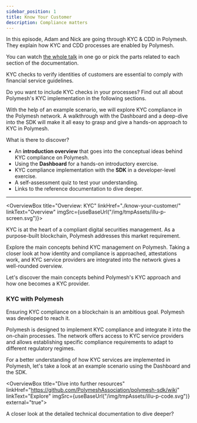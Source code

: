 ```yaml
---
sidebar_position: 1
title: Know Your Customer
description: Compliance matters
---
```



<OverviewVideoBox title="KYC & CDD in Polymesh" videoId="qd-0ZbA2YPM">

In this episode, Adam and Nick are going through KYC & CDD in Polymesh. They explain how KYC and CDD processes are enabled by Polymesh.

You can watch [the whole talk](/docs/resources/polymesh-webcast) in one go or pick the parts related to each section of the documentation.

</OverviewVideoBox>

KYC checks to verify identities of customers are essential to comply with financial service guidelines.

Do you want to include KYC checks in your processes? Find out all about Polymesh's KYC implementation in the following sections.

With the help of an example scenario, we will explore KYC compliance in the Polymesh network. A walkthrough with the Dashboard and a deep-dive into the SDK will make it all easy to grasp and give a hands-on approach to KYC in Polymesh.

What is there to discover?

- An **introduction overview** that goes into the conceptual ideas behind KYC compliance on Polymesh.
- Using the **Dashboard** for a hands-on introductory exercise.
- KYC compliance implementation with the **SDK** in a developer-level exercise.
- A self-assessment quiz to test your understanding.
- Links to the reference documentation to dive deeper.

---

<OverviewBox title="Overview: KYC" linkHref="./know-your-customer/" linkText="Overview" imgSrc={useBaseUrl("/img/tmpAssets/illu-p-screen.svg")}>

KYC is at the heart of a compliant digital securities management. As a purpose-built blockchain, Polymesh addresses this market requirement.

Explore the main concepts behind KYC management on Polymesh. Taking a closer look at how identity and compliance is approached, attestations work, and KYC service providers are integrated into the network gives a well-rounded overview.

Let's discover the main concepts behind Polymesh's KYC approach and how one becomes a KYC provider.

</OverviewBox>

### KYC with Polymesh

Ensuring KYC compliance on a blockchain is an ambitious goal. Polymesh was developed to reach it.

Polymesh is designed to implement KYC compliance and integrate it into the on-chain processes. The network offers access to KYC service providers and allows establishing specific compliance requirements to adapt to different regulatory regimes.

For a better understanding of how KYC services are implemented in Polymesh, let's take a look at an example scenario using the Dashboard and the SDK.

<ActionCardWrapper>
  <ActionCard
    href="/kyc/kyc-dashboard"
    text="KYC compliance with the Dashboard"
    desc="Let's discover how KYC compliance can be managed through your browser and the Polymesh Dashboard."
  ></ActionCard>
  <ActionCard
    href="/kyc/kyc-sdk"
    showDevSign="true"
    text="Providing KYC using the SDK"
    desc="How the SDK can help to ensure and provide KYC on-chain. Let's explore an example scenario."
  ></ActionCard>
</ActionCardWrapper>

<OverviewBox title="Dive into further resources" linkHref="https://github.com/PolymeshAssociation/polymesh-sdk/wiki" linkText="Explore" imgSrc={useBaseUrl("/img/tmpAssets/illu-p-code.svg")} external="true">

A closer look at the detailed technical documentation to dive deeper?

</OverviewBox>
